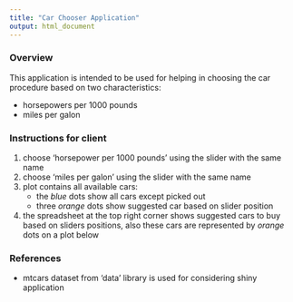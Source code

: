 ```yaml
---
title: "Car Chooser Application"
output: html_document
---
```


### Overview

This application is intended to be used for helping in choosing the car
procedure based on two characteristics:

* horsepowers per 1000 pounds
* miles per galon

### Instructions for client

1. choose 'horsepower per 1000 pounds' using the slider with the same name
2. choose 'miles per galon' using the slider with the same name
3. plot contains all available cars:
    * the *blue* dots show all cars except picked out
    * three *orange* dots show suggested car based on slider position
4. the spreadsheet at the top right corner shows suggested cars to buy based on
sliders positions, also these cars are represented by *orange* dots on a plot
below

### References

- mtcars dataset from 'data' library is used for considering shiny application